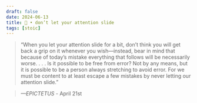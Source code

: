 ```yaml
---
draft: false 
date: 2024-06-13
title: 🗿 • don’t let your attention slide
tags: [stoic]
---
```


>  “When you let your attention slide for a bit, don’t think you will get back a grip on it whenever you wish—instead, bear in mind that because of today’s mistake everything that follows will be necessarily worse. . . . Is it possible to be free from error? Not by any means, but it is possible to be a person always stretching to avoid error. For we must be content to at least escape a few mistakes by never letting our attention slide.”

> *—EPICTETUS* - April 21st